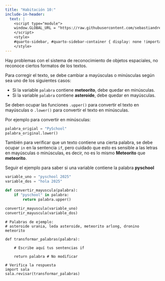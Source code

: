 ```yaml
---
title: "Habitación 10:"
include-in-header:
  text: |
    <script type="module">
    window.GLOBAL_URL = "https://raw.githubusercontent.com/sebastiandres/pyscape/refs/heads/main/quarto/rooms/sala_10.py";
    </script>
    <style>
    #quarto-sidebar, #quarto-sidebar-container { display: none !important; }
    </style>
---
```


Hay problemas con el sistema de reconocimiento de objetos espaciales, no reconoce ciertos formatos de los textos.

Para corregir el texto, se debe cambiar a mayúsculas o minúsculas según sea uno de los siguientes casos:

- Si la variable `palabra` contiene **meteorito**, debe quedar en minúsculas.
- Si la variable `palabra` contiene **asteroide**, debe quedar en mayúsculas.

<div class="alert alert-info">
Se deben ocupar las funciones `.upper()` para convertir el texto en mayúsculas o `.lower()` para convertir
el texto en minúsculas.

Por ejemplo para convertir en minúsculas:
```python
palabra_origial = "PySchool"
palabra_original.lower()
```
También para verificar que un texto contiene una cierta palabra, se debe ocupar `in` en la sentencia `if`,
pero cuidado que esto es sensible a las letras en mayúsculas o minúsculas, es decir, no es lo mismo **Meteorito** que **meteorito**.
</div>

::: {.callout-tip title="Pista" collapse="true"}
Seguir el ejemplo para saber si una variable contiene la palabra **pyschool**

```python 
variable_uno = "pyschool 2025"
variable_dos = "hola 2025"

def convertir_mayuscula(palabra):
    if "pyschool" in palabra:
        return palabra.upper()

convertir_mayuscula(variable_uno)
convertir_mayuscula(variable_dos)
```
:::

```pyodide-python
# Palabras de ejemplo:
# asteroide urania, leda asteroide, meteorito arlong, dronino meteorito

def transformar_palabras(palabra):

    # Escribe aquí tus sentencias if

    return palabra # No modificar

# Verifica la respuesta
import sala
sala.revisar(transformar_palabras)
```